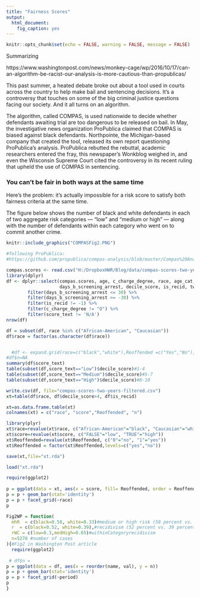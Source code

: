 ```yaml
---
title: "Fairness Scores"
output: 
  html_document:
    fig_caption: yes
---
```


```r
knitr::opts_chunk$set(echo = FALSE, warning = FALSE, message = FALSE)
```

Summarizing 

https://www.washingtonpost.com/news/monkey-cage/wp/2016/10/17/can-an-algorithm-be-racist-our-analysis-is-more-cautious-than-propublicas/

This past summer, a heated debate broke out about a tool used in courts across the country to help make bail and sentencing decisions. It’s a controversy that touches on some of the big criminal justice questions facing our society. And it all turns on an algorithm.

The algorithm, called COMPAS, is used nationwide to decide whether defendants awaiting trial are too dangerous to be released on bail. In May, the investigative news organization ProPublica claimed that COMPAS is biased against black defendants. Northpointe, the Michigan-based company that created the tool, released its own report questioning ProPublica’s analysis. ProPublica rebutted the rebuttal, academic researchers entered the fray, this newspaper’s Wonkblog weighed in, and even the Wisconsin Supreme Court cited the controversy in its recent ruling that upheld the use of COMPAS in sentencing.


### You can’t be fair in both ways at the same time

Here’s the problem: it’s actually impossible for a risk score to satisfy both fairness criteria at the same time.

The figure below shows the number of black and white defendants in each of two aggregate risk categories — “low” and “medium or high” — along with the number of defendants within each category who went on to commit another crime.

```r

knitr::include_graphics("COMPASFig2.PNG")
```

```r
#following ProPublica:
#https://github.com/propublica/compas-analysis/blob/master/Compas%20Analysis.ipynb

compas.scores <- read.csv("H:/DropboxHWR/Blog/data/compas-scores-two-years.csv")
library(dplyr)
df <- dplyr::select(compas.scores, age, c_charge_degree, race, age_cat, score_text, sex, priors_count, 
                    days_b_screening_arrest, decile_score, is_recid, two_year_recid, c_jail_in, c_jail_out) %>% 
        filter(days_b_screening_arrest <= 30) %>%
        filter(days_b_screening_arrest >= -30) %>%
        filter(is_recid != -1) %>%
        filter(c_charge_degree != "O") %>%
        filter(score_text != 'N/A')
nrow(df)

df = subset(df, race %in% c("African-American", "Caucasian"))
df$race = factor(as.character(df$race))


  #df <- expand.grid(race=c("black","white"),Reoffended =c("Yes","No"),riskScore=c("low", "medHigh"))
#df$n=NA
summary(df$score_text)
table(subset(df,score_text=="Low")$decile_score)#1-4
table(subset(df,score_text=="Medium")$decile_score)#5-7
table(subset(df,score_text=="High")$decile_score)#8-10

write.csv(df, file="compas-scores-two-years-filtered.csv")
xt=table(df$race, df$decile_score>4, df$is_recid)

xt=as.data.frame.table(xt)
colnames(xt) = c("race", "score","Reoffended", "n")

library(plyr)
xt$race=revalue(xt$race, c("African-American"="black", "Caucasian"="white"))
xt$score=revalue(xt$score, c("FALSE"="low", "TRUE"="high"))
xt$Reoffended=revalue(xt$Reoffended, c("0"="no", "1"="yes"))
xt$Reoffended = factor(xt$Reoffended,levels=c("yes","no"))

save(xt,file="xt.rda")


```

```r
load("xt.rda")

require(ggplot2)
  
p = ggplot(data = xt, aes(x = score, fill= Reoffended, order = Reoffended,y = n))
p = p + geom_bar(stat='identity')
p = p + facet_grid(~race)
p

```


```r
Fig2WP = function(
  mhR  = c(black=0.58, white=0.33)#medium or high risk (58 percent vs. 33 percent)
  r  = c(black=0.52, white=0.39),#recidivism (52 percent vs. 39 percent))
  rWC = c(low=0.3,medHigh=0.65)#withinCategoryrecidivism
  n=5278 #number of cases
){#Fig2 in Washington Post article
  require(ggplot2)
  
 # df$n = 
p = ggplot(data = df, aes(x = reorder(name, val), y = n))
p = p + geom_bar(stat='identity')
p = p + facet_grid(~period)
p
}
```

